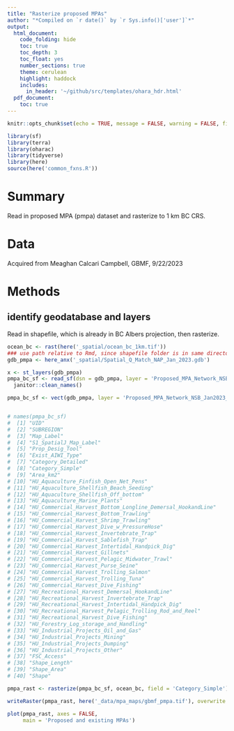 ```yaml
---
title: "Rasterize proposed MPAs"
author: "*Compiled on `r date()` by `r Sys.info()['user']`*"
output: 
  html_document:
    code_folding: hide
    toc: true
    toc_depth: 3
    toc_float: yes
    number_sections: true
    theme: cerulean
    highlight: haddock
    includes: 
      in_header: '~/github/src/templates/ohara_hdr.html'
  pdf_document:
    toc: true
---
```


``` r

knitr::opts_chunk$set(echo = TRUE, message = FALSE, warning = FALSE, fig.height = 4, fig.width = 7)

library(sf)
library(terra)
library(oharac)
library(tidyverse)
library(here)
source(here('common_fxns.R'))

```

# Summary

Read in proposed MPA (pmpa) dataset and rasterize to 1 km BC CRS.

# Data

Acquired from Meaghan Calcari Campbell, GBMF, 9/22/2023

# Methods

## identify geodatabase and layers

Read in shapefile, which is already in BC Albers projection, then rasterize.

```r
ocean_bc <- rast(here('_spatial/ocean_bc_1km.tif'))
### use path relative to Rmd, since shapefile folder is in same directory as Rmd
gdb_pmpa <- here_anx('_spatial/Spatial_Q_Match_NAP_Jan_2023.gdb')

x <- st_layers(gdb_pmpa)
pmpa_bc_sf <- read_sf(dsn = gdb_pmpa, layer = 'Proposed_MPA_Network_NSB_Jan2023_PUBLIC') %>%
  janitor::clean_names()

pmpa_bc_sf <- vect(gdb_pmpa, layer = 'Proposed_MPA_Network_NSB_Jan2023_PUBLIC')


# names(pmpa_bc_sf)
#  [1] "UID"                                                       
#  [2] "SUBREGION"                                                 
#  [3] "Map_Label"                                                 
#  [4] "S1_SpatialJ_Map_Label"                                     
#  [5] "Prop_Desig_Tool"                                           
#  [6] "Exist_AIWI_Type"                                           
#  [7] "Category_Detailed"                                         
#  [8] "Category_Simple"                                           
#  [9] "Area_km2"                                                  
# [10] "HU_Aquaculture_Finfish_Open_Net_Pens"                      
# [11] "HU_Aquaculture_Shellfish_Beach_Seeding"                    
# [12] "HU_Aquaculture_Shellfish_Off_bottom"                       
# [13] "HU_Aquaculture_Marine_Plants"                              
# [14] "HU_Commercial_Harvest_Bottom_Longline_Demersal_HookandLine"
# [15] "HU_Commercial_Harvest_Bottom_Trawling"                     
# [16] "HU_Commercial_Harvest_Shrimp_Trawling"                     
# [17] "HU_Commercial_Harvest_Dive_w_PressureHose"                 
# [18] "HU_Commercial_Harvest_Invertebrate_Trap"                   
# [19] "HU_Commercial_Harvest_Sablefish_Trap"                      
# [20] "HU_Commercial_Harvest_Intertidal_Handpick_Dig"             
# [21] "HU_Commercial_Harvest_Gillnets"                            
# [22] "HU_Commercial_Harvest_Pelagic_Midwater_Trawl"              
# [23] "HU_Commercial_Harvest_Purse_Seine"                         
# [24] "HU_Commercial_Harvest_Trolling_Salmon"                     
# [25] "HU_Commercial_Harvest_Trolling_Tuna"                       
# [26] "HU_Commercial_Harvest_Dive_Fishing"                        
# [27] "HU_Recreational_Harvest_Demersal_HookandLine"              
# [28] "HU_Recreational_Harvest_Invertebrate_Trap"                 
# [29] "HU_Recreational_Harvest_Intertidal_Handpick_Dig"           
# [30] "HU_Recreational_Harvest_Pelagic_Trolling_Rod_and_Reel"     
# [31] "HU_Recreational_Harvest_Dive_Fishing"                      
# [32] "HU_Forestry_Log_storage_and_Handling"                      
# [33] "HU_Industrial_Projects_Oil_and_Gas"                        
# [34] "HU_Industrial_Projects_Mining"                             
# [35] "HU_Industrial_Projects_Dumping"                            
# [36] "HU_Industrial_Projects_Other"                              
# [37] "FSC_Access"                                                
# [38] "Shape_Length"                                              
# [39] "Shape_Area"                                                
# [40] "Shape"     

pmpa_rast <- rasterize(pmpa_bc_sf, ocean_bc, field = 'Category_Simple')

writeRaster(pmpa_rast, here('_data/mpa_maps/gbmf_pmpa.tif'), overwrite = TRUE)

plot(pmpa_rast, axes = FALSE,
     main = 'Proposed and existing MPAs')
```

